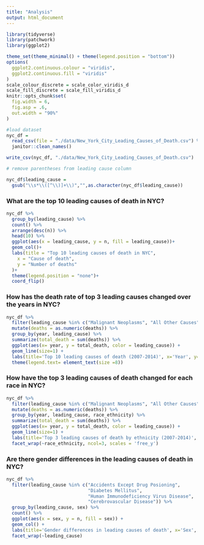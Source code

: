 ```yaml
---
title: "Analysis"
output: html_document
---
```



```r
library(tidyverse)
library(patchwork)
library(ggplot2)

theme_set(theme_minimal() + theme(legend.position = "bottom"))
options(
  ggplot2.continuous.colour = "viridis", 
  ggplot2.continuous.fill = "viridis"
)
scale_colour_discrete = scale_color_viridis_d
scale_fill_discrete = scale_fill_viridis_d
knitr::opts_chunk$set(
  fig.width = 6, 
  fig.asp = .6, 
  out.width = "90%"
)
```

```r

#load dataset
nyc_df = 
  read_csv(file = "./data/New_York_City_Leading_Causes_of_Death.csv") %>%
  janitor::clean_names() 

write_csv(nyc_df, "./data/New_York_City_Leading_Causes_of_Death.csv")

# remove parentheses from leading cause column

nyc_df$leading_cause = 
  gsub("\\s*\\([^\\)]+\\)","",as.character(nyc_df$leading_cause))

```

### What are the top 10 leading causes of death in NYC?

```r

nyc_df %>%
  group_by(leading_cause) %>%
  count() %>%
  arrange(desc(n)) %>%
  head(10) %>%
  ggplot(aes(x = leading_cause, y = n, fill = leading_cause))+
  geom_col()+
  labs(title = "Top 10 leading causes of death in NYC", 
    x = "Cause of death", 
    y = "Number of deaths"
  )+
  theme(legend.position = "none")+
  coord_flip() 

```


### How has the death rate of top 3 leading causes changed over the years in NYC?


```r

nyc_df %>%
  filter(leading_cause %in% c("Malignant Neoplasms", "All Other Causes", "Diseases of Heart")) %>%
  mutate(deaths = as.numeric(deaths)) %>%
  group_by(year, leading_cause) %>%  
  summarize(total_death = sum(deaths)) %>%
  ggplot(aes(x= year, y = total_death, color = leading_cause)) + 
  geom_line(size=1) + 
  labs(title='Top 10 leading causes of death (2007-2014)', x='Year', y='Death count')+ 
  theme(legend.text= element_text(size =8))

```


### How have the top 3 leading causes of death changed for each race in NYC?


```r

nyc_df %>%
  filter(leading_cause %in% c("Malignant Neoplasms", "All Other Causes", "Diseases of Heart")) %>%
  mutate(deaths = as.numeric(deaths)) %>%
  group_by(year, leading_cause, race_ethnicity) %>%  
  summarize(total_death = sum(deaths)) %>%
  ggplot(aes(x= year, y = total_death, color = leading_cause)) + 
  geom_line(size=1) + 
  labs(title='Top 3 leading causes of death by ethnicity (2007-2014)', x='Year', y='Death count') +
  facet_wrap(~race_ethnicity, ncol=3, scales = 'free_y')

```

### Are there gender differences in the leading causes of death in NYC?


```r

nyc_df %>%
  filter(leading_cause %in% c("Accidents Except Drug Posioning",
                              "Diabetes Mellitus", 
                              "Human Immunodeficiency Virus Disease", 
                              "Cerebrovascular Disease")) %>% 
  group_by(leading_cause, sex) %>% 
  count() %>%
  ggplot(aes(x = sex, y = n, fill = sex)) +
  geom_col() +
  labs(title='Gender differences in leading causes of death', x='Sex', y= 'Death count') +
  facet_wrap(~leading_cause)

```

